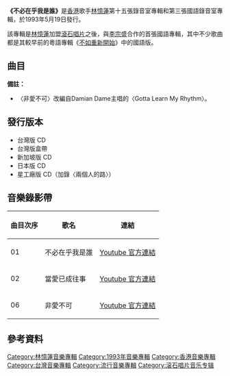 {{Infobox Album 
| Name		= 不必在乎我是誰
| Type		= [[專輯|專輯]]
| Artist	= [[林憶蓮|林憶蓮]] 
| Cover		= Sandylam_dontcareme.jpg
| Released  	= 1993年5月19日
| Length        = 52:10
| Genre		= [[國語流行音樂|國語流行音樂]] 
| Label		= {{hlist|[[星工廠|星工廠]]|[[滾石唱片|滾石唱片]]}}
| Producer	= {{hlist|[[許願|許願]]|[[李宗盛|李宗盛]]|林憶蓮|[[陳煥昌|小蟲]]}}
| Last album	= [[不如重新開始|不如重新開始]]<br />（1993年4月29日）
| This album	= '''不必在乎我是誰'''<br />（1993年5月19日）
| Next album	= [[Simple_(林憶蓮專輯)|Simple]]<br />（1994年3月10日）
}}

'''《不必在乎我是誰》'''是[[香港|香港]]歌手[[林憶蓮|林憶蓮]]第十五張錄音室專輯和第三張國語錄音室專輯，於1993年5月19日發行。

該專輯是[[林憶蓮|林憶蓮]]加盟[[滾石唱片|滾石唱片]]之後，與[[李宗盛|李宗盛]]合作的首張國語專輯，其中不少歌曲都是其較早前的粵語專輯《[[不如重新開始|不如重新開始]]》中的國語版。

==曲目==
{{Tracklist/common
| collapsed = 
| headline = 
| font_size = 
| total_length = 

| longnote_column = 

| title1 = 不必在乎我是誰
| note1 =
| music1 = [[李宗盛|李宗盛]]
| lyrics1 = 李宗盛
| arranger1 = 周國儀、陳愛珍
| producer1 = 李宗盛
| extra1 =
| length1 = 4:19

| title2 = 非愛不可
| note2 =
| music2 = L.A. Reid、Babyface、Daryl Simmons
| lyrics2 = [[姚謙|姚謙]]
| arranger2 = 陳明道
| producer2 = [[許願|許願]]、[[趙增熹|趙增熹]]
| extra2 = 
| length2 = 3:49

| title3 = 還是不要說抱歉
| note3 =
| music3 = [[Dick_Lee|Dick Lee]]
| lyrics3 = 王中言
| arranger3 = 陳明道
| producer3 = 許願、趙增熹、[[林憶蓮|林憶蓮]]
| extra3 =
| length3 = 4:21

| title4 = 再生戀
| note4 =
| music4 = Dick Lee
| lyrics4 = 黃鬱
| arranger4 = Dick Lee
| producer4 = 許願、趙增熹
| extra4 =
| length4 = 4:41

| title5 = 是情非情
| note5 = 電影《少年黃飛鴻》國語版主題曲
| music5 = 許願、[[胡偉立|胡偉立]]
| lyrics5 = [[林夕|林夕]]
| arranger5 = 趙增熹
| producer5 = 許願、趙增熹
| extra5 =
| length5 = 4:04

| title6 = 當愛已成往事
| note6 = 李宗盛合唱；電影《[[霸王別姬|霸王別姬]]》主題曲
| music6 = 李宗盛
| lyrics6 = 李宗盛
| arranger6 = 周國儀、陳愛珍
| producer6 = 李宗盛
| extra6 =
| length6 = 4:37

| title7 = 寂寞派對
| note7 = 純音樂
| music7 = 李宗盛
| lyrics7 =
| arranger7 = 萬恩全
| producer7 = 許願、趙增熹
| extra7 =
| length7 = 2:29

| title8 = 讓愛人去流浪
| note8 =
| music8 = 倫永亮
| lyrics8 = 陳家麗
| arranger8 = 倫永亮
| producer8 = 許願、趙增熹、林憶蓮
| extra8 =
| length8 = 4:14

| title9 = 醒醒
| note9 =
| music9 = 倫永亮
| lyrics9 = 姚謙
| arranger9 = 倫永亮、許願、趙增熹
| producer9 = 許願、趙增熹
| extra9 =
| length9 = 4:40

| title10 = 給等最久的人
| note10 =
| longnote10 =
| music10 = [[陳煥昌|小蟲]]
| lyrics10 = 小蟲
| arranger10 = 梁伯君
| producer10 = 小蟲
| extra10 =
| length10 = 4:38

| title11 = 快樂的壞東西
| note11 =
| longnote11 =
| music11 = 小蟲
| lyrics11 = 小蟲
| arranger11 = 梁伯君
| producer11 = 許願、小蟲
| extra11 =
| length11 = 4:55

| title12 = 只要珍惜
| note12 =
| music12 = 倫永亮、林憶蓮
| lyrics12 = [[周華健|周華健]]
| arranger12 = Alexander De La Cruz
| producer12 = 許願、趙增熹
| extra12 =
| length12 = 5:12

}}
{{Tracklist
| headline = 新加坡CD版<ref>{{cite web |title=不必在乎我是誰 1993 |url=http://www.sandyandme.com/beginagain/matter.htm |website=Sandy And Me |access-date=2020-05-24 |archive-date=2020-11-25 |archive-url=https://web.archive.org/web/20201125103827/http://www.sandyandme.com/beginagain/matter.htm }}</ref>
| font_size = 
| total_length = 

| extra_column =

| title13 = 兩個人的路
| note13 =
| music13 = 陳秀男
| lyrics13 = [[周禮茂|周禮茂]]
| arranger13 = 萬恩全
| producer13 = 許願、趙增熹
| extra13 =
| length13 = 4:45
}}

'''備註：'''
*〈非愛不可〉改編自Damian Dame主唱的〈Gotta Learn My Rhythm〉。

==發行版本==
*台灣版 CD
*台灣版盒帶
*新加坡版 CD
*日本版 CD
*星工廠版 CD（加錄〈兩個人的路〉）

==音樂錄影帶==
{|class="wikitable sortable" style="text-align:center"
|-
!曲目次序
!歌名
!連結
|-
| 01 || 不必在乎我是誰 || [https://www.youtube.com/watch?v=YN0Z-QHxR6c Youtube 官方連結] {{Wayback|url=https://www.youtube.com/watch?v=YN0Z-QHxR6c |date=20210811090738 }}
|-
| 02 || 當愛已成往事 || [https://www.youtube.com/watch?v=IKA47rEDVSs Youtube 官方連結] {{Wayback|url=https://www.youtube.com/watch?v=IKA47rEDVSs |date=20220421124821 }}
|-
| 06 || 非愛不可 || [https://www.youtube.com/watch?v=GHsTc4_SkeY Youtube 官方連結] {{Wayback|url=https://www.youtube.com/watch?v=GHsTc4_SkeY |date=20171208133343 }}
|}

==參考資料==
{{reflist}}

{{林憶蓮}}

[[Category:林憶蓮音樂專輯|Category:林憶蓮音樂專輯]]
[[Category:1993年音樂專輯|Category:1993年音樂專輯]]
[[Category:香港音樂專輯|Category:香港音樂專輯]]
[[Category:台灣音樂專輯|Category:台灣音樂專輯]]
[[Category:流行音樂專輯|Category:流行音樂專輯]]
[[Category:滚石唱片音乐专辑|Category:滚石唱片音乐专辑]]